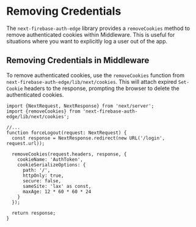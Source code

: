 # Removing Credentials

The `next-firebase-auth-edge` library provides a `removeCookies` method to remove authenticated cookies within Middleware. This is useful for situations where you want to explicitly log a user out of the app.

## Removing Credentials in Middleware

To remove authenticated cookies, use the `removeCookies` function from `next-firebase-auth-edge/lib/next/cookies`. This will attach expired `Set-Cookie` headers to the response, prompting the browser to delete the authenticated cookies.

```tsx
import {NextRequest, NextResponse} from 'next/server';
import {removeCookies} from 'next-firebase-auth-edge/lib/next/cookies';

//...
function forceLogout(request: NextRequest) {
  const response = NextResponse.redirect(new URL('/login', request.url));

  removeCookies(request.headers, response, {
    cookieName: 'AuthToken',
    cookieSerializeOptions: {
      path: '/',
      httpOnly: true,
      secure: false,
      sameSite: 'lax' as const,
      maxAge: 12 * 60 * 60 * 24
    }
  });

  return response;
}
```
